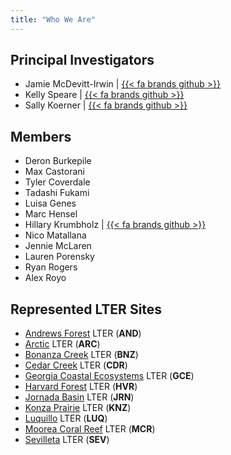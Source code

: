 ```yaml
---
title: "Who We Are"
---
```


## Principal Investigators

- Jamie McDevitt-Irwin | [{{< fa brands github >}}](https://github.com/JamieMcDevittIrwin)
- Kelly Speare | [{{< fa brands github >}}](https://github.com/kellyspeare)
- Sally Koerner | [{{< fa brands github >}}](https://github.com/SallyKoerner)

## Members

- Deron Burkepile
- Max Castorani
- Tyler Coverdale
- Tadashi Fukami
- Luisa Genes
- Marc Hensel
- Hillary Krumbholz | [{{< fa brands github >}}](https://github.com/hillarykrumbholz)
- Nico Matallana
- Jennie McLaren
- Lauren Porensky
- Ryan Rogers
- Alex Royo

## Represented LTER Sites

- [Andrews Forest](https://andrewsforest.oregonstate.edu/) LTER (**AND**)
- [Arctic](https://arc-lter.ecosystems.mbl.edu/) LTER (**ARC**)
- [Bonanza Creek](https://www.lter.uaf.edu/) LTER (**BNZ**)
- [Cedar Creek](https://cedarcreek.umn.edu/) LTER (**CDR**)
- [Georgia Coastal Ecosystems](https://gce-lter.marsci.uga.edu/) LTER (**GCE**)
- [Harvard Forest](https://harvardforest.fas.harvard.edu/) LTER (**HVR**)
- [Jornada Basin](https://lter.jornada.nmsu.edu/) LTER (**JRN**)
- [Konza Prairie](https://lter.konza.ksu.edu/) LTER (**KNZ**)
- [Luquillo](https://luquillo.lter.network/) LTER (**LUQ**)
- [Moorea Coral Reef](https://mcr.lternet.edu/) LTER (**MCR**)
- [Sevilleta](https://sevlter.unm.edu/) LTER (**SEV**)

